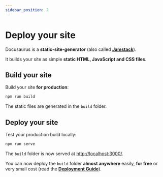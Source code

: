 ```yaml
---
sidebar_position: 2
---
```


# Deploy your site

Docusaurus is a **static-site-generator** (also called **[Jamstack](https://jamstack.org/)**).

It builds your site as simple **static HTML, JavaScript and CSS files**.

## Build your site

Build your site **for production**:

```bash
npm run build
```

The static files are generated in the `build` folder.

## Deploy your site

Test your production build locally:

```bash
npm run serve
```

The `build` folder is now served at [http://localhost:3000/](http://localhost:3000/).

You can now deploy the `build` folder **almost anywhere** easily, **for free** or very small cost (read the **[Deployment Guide](https://docusaurus.io/docs/deployment)**).
